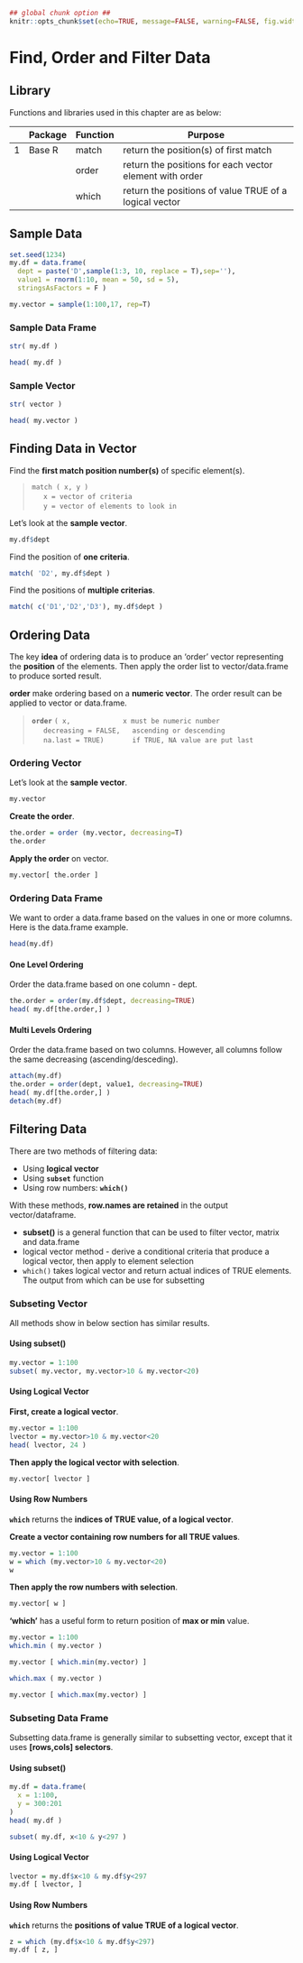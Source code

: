 ```r
## global chunk option ##
knitr::opts_chunk$set(echo=TRUE, message=FALSE, warning=FALSE, fig.width=2.6736, fig.height=2.5, fig.show='hold', results = 'hold') 
```

# Find, Order and Filter Data

## Library

Functions and libraries used in this chapter are as below:  

|   | Package              | Function      | Purpose                                                                                                 |
|---|----------------------|---------------|---------------------------------------------------------------------------------------------------------|
| 1 | Base R               | match         | return the position(s) of first match                                                                   |
|   |                      | order         | return the positions for each vector element with order                                                 |
|   |                      | which         | return the positions of value TRUE of a logical vector                                                  |

## Sample Data

```r
set.seed(1234)
my.df = data.frame(
  dept = paste('D',sample(1:3, 10, replace = T),sep=''),
  value1 = rnorm(1:10, mean = 50, sd = 5),
  stringsAsFactors = F )

my.vector = sample(1:100,17, rep=T)
```

### Sample Data Frame

```r
str( my.df )

head( my.df )
```


### Sample Vector

```r
str( vector )

head( my.vector )
```

## Finding Data in Vector

Find the **first match position number(s)** of specific element(s).  

> `match ( x, y )`  
> $\quad$ `x = vector of criteria`  
> $\quad$ `y = vector of elements to look in`   

Let's look at the **sample vector**.  

```r
my.df$dept
```

Find the position of **one criteria**.  

```r
match( 'D2', my.df$dept )
```

Find the positions of **multiple criterias**.  

```r
match( c('D1','D2','D3'), my.df$dept )
```


## Ordering Data

The key **idea** of ordering data is to produce an 'order' vector representing the **position** of the elements.  Then apply the order list to vector/data.frame to produce sorted result.  

**order** make ordering based on a **numeric vector**. The order result can be applied to vector or data.frame.  

> **`order`** `( x,             x must be numeric number`  
> $\quad$ `decreasing = FALSE,   ascending or descending`  
> $\quad$ `na.last = TRUE)       if TRUE, NA value are put last`  

### Ordering Vector

Let's look at the **sample vector**.  

```r
my.vector
```

**Create the order**.  

```r
the.order = order (my.vector, decreasing=T) 
the.order
```

**Apply the order** on vector.  

```r
my.vector[ the.order ]
```

### Ordering Data Frame

We want to order a data.frame based on the values in one or more columns.  
Here is the data.frame example.  

```r
head(my.df)
```

#### One Level Ordering

Order the data.frame based on one column - dept.  

```r
the.order = order(my.df$dept, decreasing=TRUE)
head( my.df[the.order,] )
```

#### Multi Levels Ordering

Order the data.frame based on two columns. However, all columns follow the same decreasing (ascending/desceding).  

```r
attach(my.df)
the.order = order(dept, value1, decreasing=TRUE)
head( my.df[the.order,] )
detach(my.df)
```


## Filtering Data

There are two methods of filtering data:  

- Using **logical vector**  
- Using **`subset`** function  
- Using row numbers: **`which()`**  

With these methods, **row.names are retained** in the output vector/dataframe.  

- **subset()** is a general function that can be used to filter vector, matrix and data.frame  
- logical vector method - derive a conditional criteria that produce a logical vector, then apply to element selection
- `which()` takes logical vector and return actual indices of TRUE elements. The output from which can be use for subsetting  

### Subseting Vector

All methods show in below section has similar results.  

#### Using subset()

```r
my.vector = 1:100
subset( my.vector, my.vector>10 & my.vector<20)
```

#### Using Logical Vector

**First, create a logical vector**.  

```r
my.vector = 1:100
lvector = my.vector>10 & my.vector<20
head( lvector, 24 )
```

**Then apply the logical vector with selection**.  

```r
my.vector[ lvector ]
```

#### Using Row Numbers

**`which`** returns the **indices of TRUE value, of a logical vector**.  

**Create a vector containing row numbers for all TRUE values**.  

```r
my.vector = 1:100
w = which (my.vector>10 & my.vector<20)
w
```

**Then apply the row numbers with selection**.  

```r
my.vector[ w ]
```

**'which'** has a useful form to return position of **max or min** value.  

```r
my.vector = 1:100
which.min ( my.vector )

my.vector [ which.min(my.vector) ]
```

```r
which.max ( my.vector )

my.vector [ which.max(my.vector) ]
```

### Subseting Data Frame

Subsetting data.frame is generally similar to subsetting vector, except that it uses **[rows,cols] selectors**.  

#### Using subset()

```r
my.df = data.frame( 
  x = 1:100,
  y = 300:201
)
head( my.df ) 

subset( my.df, x<10 & y<297 )
```

#### Using Logical Vector

```r
lvector = my.df$x<10 & my.df$y<297
my.df [ lvector, ]
```

#### Using Row Numbers

**`which`** returns the **positions of value TRUE of a logical vector**.  

```r
z = which (my.df$x<10 & my.df$y<297)
my.df [ z, ]
```
